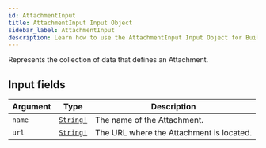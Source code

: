 ```yaml
---
id: AttachmentInput
title: AttachmentInput Input Object
sidebar_label: AttachmentInput
description: Learn how to use the AttachmentInput Input Object for Builder's API.
---
```


Represents the collection of data that defines an Attachment.

## Input fields

| Argument | Type                                      | Description                              |
| -------- | ----------------------------------------- | ---------------------------------------- |
| `name`   | [`String!`](/composer/builder/api/schema/scalar/String.mdx) | The name of the Attachment.              |
| `url`    | [`String!`](/composer/builder/api/schema/scalar/String.mdx) | The URL where the Attachment is located. |
